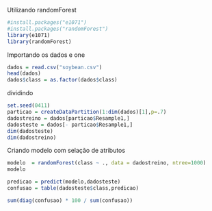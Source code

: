 Utilizando randomForest

```{r}
#install.packages("e1071")
#install.packages("randomForest")
library(e1071)
library(randomForest)
```
Importando os dados e one 

```{r}
dados = read.csv("soybean.csv")
head(dados)
dados$class = as.factor(dados$class)

```
dividindo
```{r}
set.seed(0411)
particao = createDataPartition(1:dim(dados)[1],p=.7)
dadostreino = dados[particao$Resample1,]
dadosteste = dados[- particao$Resample1,]
dim(dadosteste)
dim(dadostreino)

```
Criando modelo com selação de atributos 

```{r}
modelo  = randomForest(class ~ ., data = dadostreino, ntree=1000)
modelo
```

```{r}
predicao = predict(modelo,dadosteste) 
confusao = table(dadosteste$class,predicao)

sum(diag(confusao) * 100 / sum(confusao))

```


